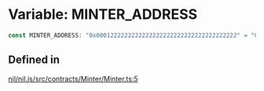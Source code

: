 # Variable: MINTER\_ADDRESS

```ts
const MINTER_ADDRESS: "0x0001222222222222222222222222222222222222" = "0x0001222222222222222222222222222222222222";
```

## Defined in

[nil/nil.js/src/contracts/Minter/Minter.ts:5](https://github.com/NilFoundation/nil.js/blob/d8bba16997233f201c54e5c49ccea4dad0518b53/src/contracts/Minter/Minter.ts#L5)
